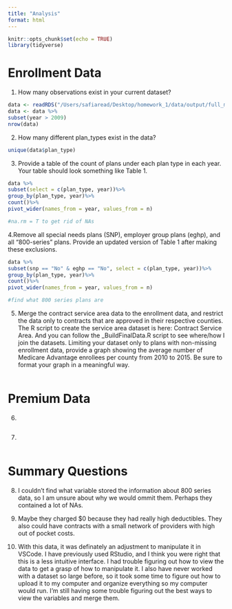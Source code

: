 ```yaml
---
title: "Analysis"
format: html
---
```


```r
knitr::opts_chunk$set(echo = TRUE)
library(tidyverse)
```

# Enrollment Data

1. How many observations exist in your current dataset?

```r
data <- readRDS("/Users/safiaread/Desktop/homework_1/data/output/full_ma_data.rds")
data <- data %>%
subset(year > 2009)
nrow(data)
```

2. 
How many different plan_types exist in the data?
```r
unique(data$plan_type)
```

3. Provide a table of the count of plans under each plan type in each year. 
Your table should look something like Table 1.

```r
data %>%
subset(select = c(plan_type, year))%>%
group_by(plan_type, year)%>%
count()%>%
pivot_wider(names_from = year, values_from = n)

#na.rm = T to get rid of NAs
```

4.Remove all special needs plans (SNP), employer group plans (eghp), and all “800-series” plans. 
Provide an updated version of Table 1 after making these exclusions.

```r
data %>%
subset(snp == "No" & eghp == "No", select = c(plan_type, year))%>%
group_by(plan_type, year)%>%
count()%>%
pivot_wider(names_from = year, values_from = n)

#find what 800 series plans are
```

5. Merge the contract service area data to the enrollment data, and restrict the data only to contracts that are approved in their respective counties. 
The R script to create the service area dataset is here: Contract Service Area. 
And you can follow the _BuildFinalData.R script to see where/how I join the datasets. 
Limiting your dataset only to plans with non-missing enrollment data, provide a graph showing the average number of Medicare Advantage enrollees per county from 2010 to 2015. 
Be sure to format your graph in a meaningful way.

```r

```

# Premium Data

6.
```r
```

7.
```r
```

# Summary Questions

8.
I couldn't find what variable stored the information about 800 series data, so I am unsure about why we would ommit them. Perhaps they contained a lot of NAs.

9.
Maybe they charged $0 because they had really high deductibles. They also could have contracts with a small network of providers with high out of pocket costs.

10.
With this data, it was definately an adjustment to manipulate it in VSCode. I have previously used RStudio, and I think you were right that this is a less intuitive interface. I had trouble figuring out how to view the data to get a grasp of how to manipulate it. I also have never worked with a dataset so large before, so it took some time to figure out how to upload it to my computer and organize everything so my computer would run. I'm still having some trouble figuring out the best ways to view the variables and merge them. 